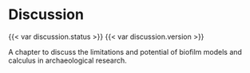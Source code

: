 # Discussion {#chap-discussion}

::: {.content-visible when-format="html"}
{{< var discussion.status >}} {{< var discussion.version >}}
:::

A chapter to discuss the limitations and potential of biofilm models
and calculus in archaeological research.

<!--# Limitations of the biofilm model

limitations of in vivo biofilms @bjarnsholtVivoBiofilm2013 - Discussion? 

## Future directions 

Potential of the biofilm model

Potential of dental calculus in archaeology
-->

